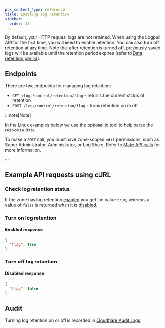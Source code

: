 ```yaml
---
pcx_content_type: reference
title: Enabling log retention
sidebar:
  order: 13
---
```



By default, your HTTP request logs are not retained. When using the Logpull API for the first time, you will need to enable retention. You can also turn off retention at any time. Note that after retention is turned off, previously saved logs will be available until the retention period expires (refer to [Data retention period](/logs/logpull/understanding-the-basics/#data-retention-period)).

## Endpoints

There are two endpoints for managing log retention:

- `GET /logs/control/retention/flag` - returns the current status of retention
- `POST /logs/control/retention/flag` - turns retention on or off

:::note[Note]

In the Linux examples below we use the optional [jq](/logs/logpush/parsing-json-log-data/) tool to help parse the response data.

To make a `POST` call, you must have zone-scoped `edit` permissions, such as Super Administrator, Administrator, or Log Share. Refer to [Make API calls](/fundamentals/api/how-to/make-api-calls/) for more information.

:::

## Example API requests using cURL

### Check log retention status

<Render file="check-log-retention" />

If the zone has log retention [enabled](/logs/logpull/enabling-log-retention/#enabled-response) you get the value `true`, whereas a value of `false` is returned when it is [disabled](/logs/logpull/enabling-log-retention/#disabled-response).

### Turn on log retention

<Render file="enable-log-retention" />

#### Enabled response

```json
{
  "flag": true
}
```

### Turn off log retention

<Render file="disable-log-retention" />

#### Disabled response

```json
{
  "flag": false
}
```

## Audit

Turning log retention on or off is recorded in [Cloudflare Audit Logs](/fundamentals/account/account-security/review-audit-logs/#access-audit-logs).
